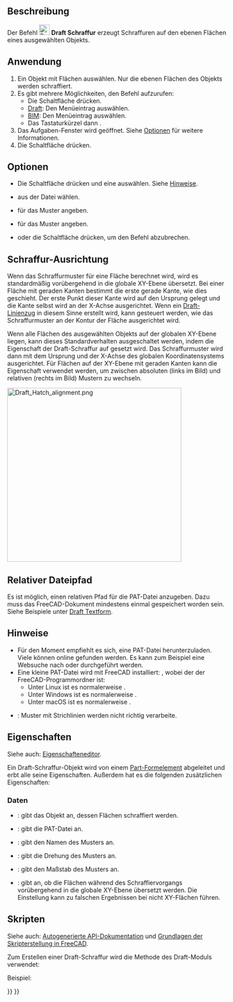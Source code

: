 <languages/>

{{Docnav/de
|[[Draft_ShapeString/de|Textform]]
|[[Draft_Text/de|Text]]
|[[Draft_Workbench/de|Draft]]
|IconL=Draft_ShapeString.svg
|IconR=Draft_Text.svg
|IconC=Workbench_Draft.svg
}}

{{GuiCommand/de
|Name=Draft Hatch
|Name/de=Draft Schraffur
|MenuLocation=Zeichnen → Schraffur<br>Anmerkung → Schraffur
|Workbenches=[[Draft_Workbench/de|Draft]], [[BIM_Workbench/de|BIM]]
|Shortcut={{KEY|H}} {{KEY|A}}
|Version=0.20
|SeeAlso=[[Draft_Pattern/de|Draft Muster]]
}}

<span id="Description"></span>
==Beschreibung==

Der Befehl [[Image:Draft_Hatch.svg|24px]] '''Draft Schraffur''' erzeugt Schraffuren auf den ebenen Flächen eines ausgewählten Objekts.

<span id="Usage"></span>
==Anwendung==

# Ein Objekt mit Flächen auswählen. Nur die ebenen Flächen des Objekts werden schraffiert.
# Es gibt mehrere Möglichkeiten, den Befehl aufzurufen:
#* Die Schaltfläche {{Button|[[Image:Draft_Hatch.svg|16px]] [[Draft_Hatch/de|Schraffur]]}} drücken.
#* [[Draft_Workbench/de|Draft]]: Den Menüeintrag {{MenuCommand|Zeichnen → [[Image:Draft_Hatch.svg|16px]] Schraffur}} auswählen.
#* [[BIM_Workbench/de|BIM]]: Den Menüeintrag {{MenuCommand|Anmerkung → [[Image:Draft_Hatch.svg|16px]] Schraffur}} auswählen.
#* Das Tastaturkürzel {{KEY|H}} dann {{KEY|A}}.
# Das Aufgaben-Fenster {{MenuCommand|Schraffur}} wird geöffnet. Siehe [[#Optionen|Optionen]] für weitere Informationen.
# Die Schaltfläche {{Button|OK}} drücken.

<span id="Options"></span>
==Optionen==

* Die Schaltfläche {{Button|...}} drücken und eine {{MenuCommand|PAT-Datei}} auswählen. Siehe [[#Hinweise|Hinweise]].
* {{MenuCommand|Muster}} aus der Datei wählen.
* {{MenuCommand|Maßstab}} für das Muster angeben.
* {{MenuCommand|Drehung}} für das Muster angeben.
* {{KEY|Esc}} oder die Schaltfläche {{Button|Cancel}} drücken, um den Befehl abzubrechen.

<span id="Pattern_alignment"></span>
==Schraffur-Ausrichtung==

Wenn das Schraffurmuster für eine Fläche berechnet wird, wird es standardmäßig vorübergehend in die globale XY-Ebene übersetzt. Bei einer Fläche mit geraden Kanten bestimmt die erste gerade Kante, wie dies geschieht. Der erste Punkt dieser Kante wird auf den Ursprung gelegt und die Kante selbst wird an der X-Achse ausgerichtet. Wenn ein [[Draft_Wire/de|Draft-Linienzug]] in diesem Sinne erstellt wird, kann gesteuert werden, wie das Schraffurmuster an der Kontur der Fläche ausgerichtet wird.

Wenn alle Flächen des ausgewählten Objekts auf der globalen XY-Ebene liegen, kann dieses Standardverhalten ausgeschaltet werden, indem die Eigenschaft {{PropertyData/de|Translate}} der Draft-Schraffur auf {{FALSE}} gesetzt wird. Das Schraffurmuster wird dann mit dem Ursprung und der X-Achse des globalen Koordinatensystems ausgerichtet. Für Flächen auf der XY-Ebene mit geraden Kanten kann die Eigenschaft {{PropertyData/de|Translate}} verwendet werden, um zwischen absoluten (links im Bild) und relativen (rechts im Bild) Mustern zu wechseln.

[[Image:Draft_Hatch_alignment.png|400px]]
{{Caption|
Zwei Draft-Linienzüge mit Schraffur.<br>
Die Linien wurden ausgehend vom unteren linken Punkt gegen den Uhrzeigersinn  erstellt.<br>
Bei der Draft-Schraffur auf der linken Seite ist die Eigenschaft Translate auf false gesetzt.<br>
Bei der Draft-Schraffur auf der rechten Seite ist sie auf true gesetzt.
}}

<span id="Relative_file_path"></span>
== Relativer Dateipfad ==

{{version|1.1}}

Es ist möglich, einen relativen Pfad für die PAT-Datei anzugeben. Dazu muss das FreeCAD-Dokument mindestens einmal gespeichert worden sein. Siehe Beispiele unter [[Draft_ShapeString/de#Relative_file_path|Draft Textform]].

<span id="Notes"></span>
==Hinweise==

* Für den Moment empfiehlt es sich, eine PAT-Datei herunterzuladen. Viele können online gefunden werden. Es kann zum Beispiel eine Websuche nach {{FileName|acad.pat}} oder {{FileName|acadiso.pat}} durchgeführt werden.
* Eine kleine PAT-Datei wird mit FreeCAD installiert: {{FileName|<PROGRAMM_ORDNER>/data/Mod/TechDraw/PAT/FCPAT.pat}}, wobei der {{FileName|<PROGRAMM_ORDNER>}} der FreeCAD-Programmordner ist:
** Unter Linux ist es normalerweise {{FileName|/usr/share/freecad}}.
** Unter Windows ist es normalerweise {{FileName|C:\Program Files\FreeCAD}}.
** Unter macOS ist es normalerweise {{FileName|/Applications/FreeCAD}}.
* {{VersionMinus/de|1.0}}: Muster mit Strichlinien werden nicht richtig verarbeite.

<span id="Properties"></span>
==Eigenschaften==

Siehe auch: [[Property_editor/de|Eigenschafteneditor]].

Ein Draft-Schraffur-Objekt wird von einem [[Part_Feature/de|Part-Formelement]] abgeleitet und erbt alle seine Eigenschaften. Außerdem hat es die folgenden zusätzlichen Eigenschaften:

<span id="Data"></span>
===Daten===

{{TitleProperty|Hatch}}

* {{PropertyData/de|Basis|Link}}: gibt das Objekt an, dessen Flächen schraffiert werden.
* {{PropertyData/de|File|File}}: gibt die PAT-Datei an.
* {{PropertyData/de|Pattern|String}}: gibt den Namen des Musters an.
* {{PropertyData/de|Rotation|Angle}}: gibt die Drehung des Musters an.
* {{PropertyData/de|Scale|Float}}: gibt den Maßstab des Musters an.
* {{PropertyData/de|Translate|Bool}}: gibt an, ob die Flächen während des Schraffiervorgangs vorübergehend in die globale XY-Ebene übersetzt werden. Die Einstellung {{FALSE}} kann zu falschen Ergebnissen bei nicht XY-Flächen führen.

<span id="Scripting"></span>
==Skripten==

Siehe auch: [https://freecad.github.io/SourceDoc/ Autogenerierte API-Dokumentation] und [[FreeCAD_Scripting_Basics/de|Grundlagen der Skripterstellung in FreeCAD]].

Zum Erstellen einer Draft-Schraffur wird die Methode {{incode|make_hatch}} des Draft-Moduls verwendet:

{{Code|code=
hatch = make_hatch(baseobject, filename, pattern, scale, rotation)
}}

Beispiel: 

{{Code|code=
import FreeCAD as App
import Draft

doc = App.newDocument()

rectangle = Draft.make_rectangle(4000, 1000)
rectangle.MakeFace = True
filename = App.getHomePath() + "data/Mod/TechDraw/PAT/FCPAT.pat"
pattern = "Horizontal5"
hatch = Draft.make_hatch(rectangle, filename, pattern, scale=50, rotation=45)

doc.recompute()
}}


{{Docnav/de
|[[Draft_ShapeString/de|Textform]]
|[[Draft_Text/de|Text]]
|[[Draft_Workbench/de|Draft]]
|IconL=Draft_ShapeString.svg
|IconR=Draft_Text.svg
|IconC=Workbench_Draft.svg
}}

{{Draft Tools navi{{#translation:}}}}
{{Userdocnavi{{#translation:}}}}